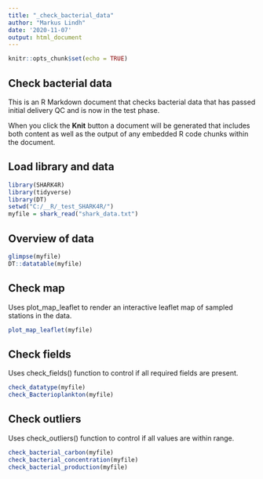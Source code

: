 ```yaml
---
title: "_check_bacterial_data"
author: "Markus Lindh"
date: '2020-11-07'
output: html_document
---
```


```r
knitr::opts_chunk$set(echo = TRUE)
```

## Check bacterial data

This is an R Markdown document that checks bacterial data that has passed initial delivery QC and is now in the test phase.

When you click the **Knit** button a document will be generated that includes both content as well as the output of any embedded R code chunks within the document.

## Load library and data

```r
library(SHARK4R)
library(tidyverse)
library(DT)
setwd("C:/__R/_test_SHARK4R/")
myfile = shark_read("shark_data.txt")
```

## Overview of data

```r
glimpse(myfile)
DT::datatable(myfile)
```

## Check map

Uses plot_map_leaflet to render an interactive leaflet map of sampled stations in the data.

```r
plot_map_leaflet(myfile)
```

## Check fields

Uses check_fields() function to control if all required fields are present.

```r
check_datatype(myfile)
check_Bacterioplankton(myfile)
```
## Check outliers

Uses check_outliers() function to control if all values are within range.

```r
check_bacterial_carbon(myfile)
check_bacterial_concentration(myfile)
check_bacterial_production(myfile)
```